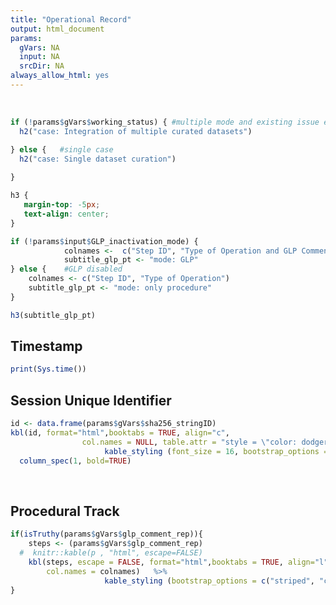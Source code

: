 ```yaml
---
title: "Operational Record"
output: html_document
params:
  gVars: NA
  input: NA
  srcDir: NA
always_allow_html: yes
---
```





<br>
```r
if (!params$gVars$working_status) { #multiple mode and existing issue entries
  h2("case: Integration of multiple curated datasets")

} else {   #single case
  h2("case: Single dataset curation")
  
}
```

```css
h3 {
   margin-top: -5px;
   text-align: center;
}
```


```r

if (!params$input$GLP_inactivation_mode) {  
            colnames <-  c("Step ID", "Type of Operation and GLP Comment")
            subtitle_glp_pt <- "mode: GLP"
} else {    #GLP disabled
    colnames <- c("Step ID", "Type of Operation")
    subtitle_glp_pt <- "mode: only procedure"
}

h3(subtitle_glp_pt)

```


## Timestamp 
```r

print(Sys.time())

```


## Session Unique Identifier
```r
id <- data.frame(params$gVars$sha256_stringID)
kbl(id, format="html",booktabs = TRUE, align="c",
                col.names = NULL, table.attr = "style = \"color: dodgerblue;\"")  %>% 
                     kable_styling (font_size = 16, bootstrap_options = c("striped", "condensed")) %>%
  column_spec(1, bold=TRUE)


```

<br>

## Procedural Track
```r

if(isTruthy(params$gVars$glp_comment_rep)){
    steps <- (params$gVars$glp_comment_rep)   
  #  knitr::kable(p , "html", escape=FALSE)
    kbl(steps, escape = FALSE, format="html",booktabs = TRUE, align="l", 
        col.names = colnames)   %>% 
                     kable_styling (bootstrap_options = c("striped", "condensed")) #%>%
}
```
